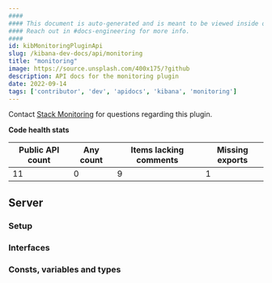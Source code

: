 ```yaml
---
####
#### This document is auto-generated and is meant to be viewed inside our experimental, new docs system.
#### Reach out in #docs-engineering for more info.
####
id: kibMonitoringPluginApi
slug: /kibana-dev-docs/api/monitoring
title: "monitoring"
image: https://source.unsplash.com/400x175/?github
description: API docs for the monitoring plugin
date: 2022-09-14
tags: ['contributor', 'dev', 'apidocs', 'kibana', 'monitoring']
---
```




Contact [Stack Monitoring](https://github.com/orgs/elastic/teams/stack-monitoring-ui) for questions regarding this plugin.

**Code health stats**

| Public API count  | Any count | Items lacking comments | Missing exports |
|-------------------|-----------|------------------------|-----------------|
| 11 | 0 | 9 | 1 |

## Server

### Setup
<DocDefinitionList data={[monitoringObj.server.setup]}/>

### Interfaces
<DocDefinitionList data={monitoringObj.server.interfaces}/>

### Consts, variables and types
<DocDefinitionList data={monitoringObj.server.misc}/>

